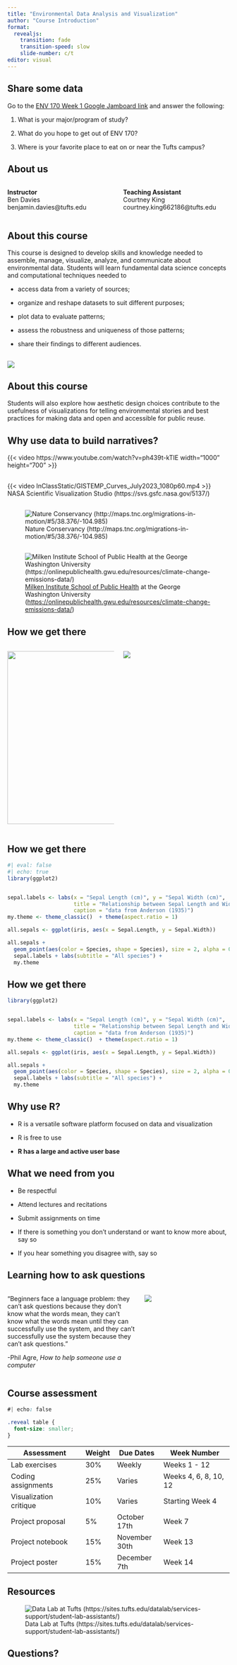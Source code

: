 ---
title: "Environmental Data Analysis and Visualization"
author: "Course Introduction"
format: 
  revealjs: 
    transition: fade
    transition-speed: slow
    slide-number: c/t
editor: visual
---

## Share some data

Go to the [ENV 170 Week 1 Google Jamboard link](https://jamboard.google.com/d/1DXk2lFvbiJCHGhfSuaqclX1wOo067evowlLh47SNfN8/edit?usp=sharing "Week 1 Jamboard") and answer the following:

1.  What is your major/program of study?

2.  What do you hope to get out of ENV 170?

3.  Where is your favorite place to eat on or near the Tufts campus?

## About us

::: columns
::: {.column width="50%"}
**Instructor**\
Ben Davies\
benjamin.davies\@tufts.edu
:::

::: {.column width="50%"}
**Teaching Assistant**\
Courtney King\
courtney.king662186\@tufts.edu
:::
:::

## About this course

This course is designed to develop skills and knowledge needed to assemble, manage, visualize, analyze, and communicate about environmental data. Students will learn fundamental data science concepts and computational techniques needed to

-   access data from a variety of sources;

-   organize and reshape datasets to suit different purposes;

-   plot data to evaluate patterns;

-   assess the robustness and uniqueness of those patterns;

-   share their findings to different audiences.

## 

![](InClassStatic/dataSciencePipeline.png)

## About this course

Students will also explore how aesthetic design choices contribute to the usefulness of visualizations for telling environmental stories and best practices for making data and open and accessible for public reuse.

## Why use data to build narratives?

{{< video https://www.youtube.com/watch?v=ph439t-kTIE width="1000" height="700" >}}

## 

{{< video InClassStatic/GISTEMP_Curves_July2023_1080p60.mp4 >}} NASA Scientific Visualization Studio (https://svs.gsfc.nasa.gov/5137/)

## 

![Nature Conservancy (http://maps.tnc.org/migrations-in-motion/#5/38.376/-104.985)](InClassStatic/migrations.png)

## 

![[Milken Institute School of Public Health](http://publichealth.gwu.edu/) at the George Washington University (<https://onlinepublichealth.gwu.edu/resources/climate-change-emissions-data/>)](InClassStatic/Climate_Change_carbon_v_vulnerability.png){fig-align="center"}

## How we get there

::: columns
::: {.column width="50%"}
![](InClassStatic/rLogo.png){width="391"}
:::

::: {.column width="50%"}
![](InClassStatic/RStudio-Logo-Flat.png)
:::
:::

## How we get there

```{r}
#| eval: false
#| echo: true
library(ggplot2)


sepal.labels <- labs(x = "Sepal Length (cm)", y = "Sepal Width (cm)",
                     title = "Relationship between Sepal Length and Width",
                     caption = "data from Anderson (1935)")
my.theme <- theme_classic()  + theme(aspect.ratio = 1)

all.sepals <- ggplot(iris, aes(x = Sepal.Length, y = Sepal.Width))

all.sepals + 
  geom_point(aes(color = Species, shape = Species), size = 2, alpha = 0.6) +
  sepal.labels + labs(subtitle = "All species") +
  my.theme
```

## How we get there

```{r}
library(ggplot2)


sepal.labels <- labs(x = "Sepal Length (cm)", y = "Sepal Width (cm)",
                     title = "Relationship between Sepal Length and Width",
                     caption = "data from Anderson (1935)")
my.theme <- theme_classic()  + theme(aspect.ratio = 1)

all.sepals <- ggplot(iris, aes(x = Sepal.Length, y = Sepal.Width))

all.sepals + 
  geom_point(aes(color = Species, shape = Species), size = 2, alpha = 0.6) +
  sepal.labels + labs(subtitle = "All species") +
  my.theme
```

## Why use R?

::: incremental
-   R is a versatile software platform focused on data and visualization

-   R is free to use

-   **R has a large and active user base**
:::

## What we need from you

::: incremental
-   Be respectful

-   Attend lectures and recitations

-   Submit assignments on time

-   If there is something you don't understand or want to know more about, say so

-   If you hear something you disagree with, say so
:::

## Learning how to ask questions

::: columns
::: {.column width="60%"}
"Beginners face a language problem: they can't ask questions because they don't know what the words mean, they can't know what the words mean until they can successfully use the system, and they can't successfully use the system because they can't ask questions."

-Phil Agre, *How to help someone use a computer*
:::

::: {.column width="40%"}
![](InClassStatic/worksDoesntWork.jpg)
:::
:::

## Course assessment

```{css}
#| echo: false

.reveal table {
  font-size: smaller;
}

```

| Assessment             | Weight | Due Dates     | Week Number           |
|------------------------|--------|---------------|-----------------------|
| Lab exercises          | 30%    | Weekly        | Weeks 1 - 12          |
| Coding assignments     | 25%    | Varies        | Weeks 4, 6, 8, 10, 12 |
| Visualization critique | 10%    | Varies        | Starting Week 4       |
| Project proposal       | 5%     | October 17th  | Week 7                |
| Project notebook       | 15%    | November 30th | Week 13               |
| Project poster         | 15%    | December 7th  | Week 14               |

## Resources

![Data Lab at Tufts (https://sites.tufts.edu/datalab/services-support/student-lab-assistants/)](https://sites.tufts.edu/datalab/files/2020/01/Carolyn-helping-Maddy.jpg)

## Questions?
